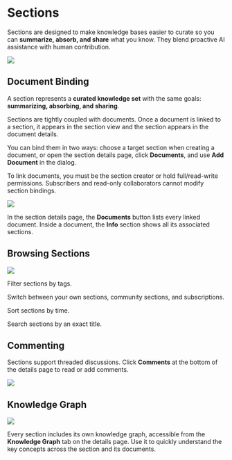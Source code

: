 
# Sections

Sections are designed to make knowledge bases easier to curate so you can **summarize, absorb, and share** what you know. They blend proactive AI assistance with human contribution.

![](https://qingyon-revornix-public.oss-cn-beijing.aliyuncs.com/images/20251019103207923.png)

## Document Binding

A section represents a **curated knowledge set** with the same goals: **summarizing, absorbing, and sharing**.

Sections are tightly coupled with documents. Once a document is linked to a section, it appears in the section view and the section appears in the document details.

You can bind them in two ways: choose a target section when creating a document, or open the section details page, click **Documents**, and use **Add Document** in the dialog.

<Callout>
	To link documents, you must be the section creator or hold full/read-write permissions. Subscribers and read-only collaborators cannot modify section bindings.
</Callout>

![](https://qingyon-revornix-public.oss-cn-beijing.aliyuncs.com/images/20251019202906752.png)

In the section details page, the **Documents** button lists every linked document. Inside a document, the **Info** section shows all its associated sections.

## Browsing Sections

![](https://qingyon-revornix-public.oss-cn-beijing.aliyuncs.com/images/20251019202353574.png)

Filter sections by tags.

Switch between your own sections, community sections, and subscriptions.

Sort sections by time.

Search sections by an exact title.

## Commenting

Sections support threaded discussions. Click **Comments** at the bottom of the details page to read or add comments.

![](https://qingyon-revornix-public.oss-cn-beijing.aliyuncs.com/images/20251019202656912.png)

## Knowledge Graph <BetaBadge />

![](https://qingyon-revornix-public.oss-cn-beijing.aliyuncs.com/images/20251019202635557.png)

Every section includes its own knowledge graph, accessible from the **Knowledge Graph** tab on the details page. Use it to quickly understand the key concepts across the section and its documents.
